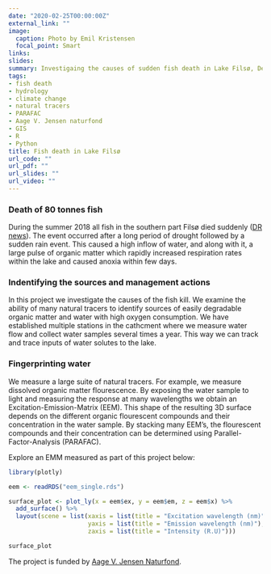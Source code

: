 ```yaml
---
date: "2020-02-25T00:00:00Z"
external_link: ""
image: 
  caption: Photo by Emil Kristensen
  focal_point: Smart
links:
slides: 
summary: Investigaing the causes of sudden fish death in Lake Filsø, Denmark. 
tags:
- fish death
- hydrology
- climate change
- natural tracers
- PARAFAC
- Aage V. Jensen naturfond
- GIS
- R
- Python
title: Fish death in Lake Filsø
url_code: ""
url_pdf: ""
url_slides: ""
url_video: ""
---
```


### Death of 80 tonnes fish  

During the summer 2018 all fish in the southern part Filsø died suddenly ([DR news](https://www.dr.dk/nyheder/indland/hvorfor-er-80-tons-fisk-i-jyllands-naeststoerste-soe-doede)). The event occurred after a long period of drought followed by a sudden rain event. This caused a high inflow of water, and along with it, a large pulse of organic matter which rapidly increased respiration rates within the lake and caused anoxia within few days. 

### Indentifying the sources and management actions

In this project we investigate the causes of the fish kill. We examine the ability of many natural tracers to identify sources of easily degradable organic matter and water with high oxygen consumption. We have established multiple stations in the cathcment where we measure water flow and collect water samples several times a year. This way we can track and trace inputs of water solutes to the lake. 

### Fingerprinting water

We measure a large suite of natural tracers. For example, we measure dissolved organic matter flourescence. By exposing the water sample to light and measuring the response at many wavelengths we obtain an Excitation-Emission-Matrix (EEM). This shape of the resulting 3D surface depends on the different organic flourescent compounds and their concentration in the water sample. By stacking many EEM's, the flourescent compounds and their concentration can be determined using Parallel-Factor-Analysis (PARAFAC). 

Explore an EMM measured as part of this project below:

```r

library(plotly)

eem <- readRDS("eem_single.rds")

surface_plot <- plot_ly(x = eem$ex, y = eem$em, z = eem$x) %>% 
  add_surface() %>% 
  layout(scene = list(xaxis = list(title = "Excitation wavelength (nm)"),
                      yaxis = list(title = "Emission wavelength (nm)"),
                      zaxis = list(title = "Intensity (R.U)")))

surface_plot
```

The project is funded by [Aage V. Jensen Naturfond](http://www.avjf.dk/avjnf/naturomraader/filsoe/).
